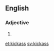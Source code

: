 {{also|kick ass|kick-ass}}
==English==

===Adjective===
{{en-adj|-}}

# {{alternative spelling of|kick-ass|lang=en}}

[[et:kickass]]
[[sv:kickass]]